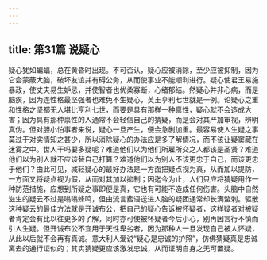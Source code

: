 ```yaml
---
---
---
```

title: 第31篇 说疑心
---




疑心犹如蝙蝠，总在黄昏时出现。不可否认，疑心应被消除，至少应被抑制，因为它会蒙蔽大脑，破坏友谊并有碍公务，从而使事业不能顺利进行。疑心使君王易施暴政，使丈夫易生妒忌，并使智者也优柔寡断，心绪郁结。然疑心并非心病，而是脑疾，因为连性格最坚强者也难免不生疑心，英王亨利七世就是一例。论疑心之重和性格之坚都无人堪比亨利七世，而要是具有那样一种禀性，疑心就不会造成大害；因为具有那种禀性的人通常不会轻信自己的猜疑，而是会对其严加审视，辨明真伪。但对胆小怕事者来说，疑心一旦产生，便会急剧加重。最容易使人生疑之事莫过于对实情知之甚少，所以消除疑心的办法应是多了解情况，而不该让疑窦藏在迷雾之中。世人干吗要多疑呢？难道他们以为他们所雇所交之人都该是圣贤？难道他们以为别人就不应该替自己打算？难道他们以为别人不该更忠于自己，而该更忠于他们？由此可见，减轻疑心的最好办法是一方面把疑点视为真，从而加以提防，一方面又将疑点视为假，从而对其加以抑制；因迄今为止，人们只应将猜疑用作一种防范措施，应想到所疑之事即便是真，它也有可能不造成任何伤害。头脑中自然滋生的疑云不过是嗡嗡蜂鸣，但由流言蜚语送进人脑的疑团通常却长满螫刺。驱散这种疑云的最佳方法就是开诚布公，把自己的疑心告诉被怀疑者，这样疑者对被疑者肯定会有比以往更多的了解，同时亦可使被怀疑者今后小心，别再因言行不慎而引人生疑。但开诚布公不宜用于天性卑劣者，因为那种人一旦发现自己被人怀疑，从此以后就不会再有真诚。意大利人爱说“疑心是忠诚的护照”，仿佛猜疑真是忠诚离去的通行证似的；其实猜疑更应该激发忠诚，从而证明自身之无可置疑。